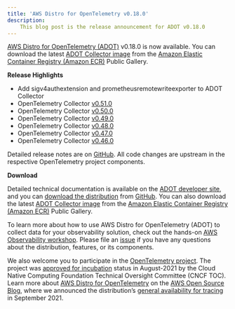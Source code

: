 ```yaml
---
title: 'AWS Distro for OpenTelemetry v0.18.0'
description:
    This blog post is the release announcement for ADOT v0.18.0
---
```



<SectionSeparator />

[AWS Distro for OpenTelemetry (ADOT)](https://aws-otel.github.io/) v0.18.0 is now available. 
You can download the latest [ADOT Collector image](https://gallery.ecr.aws/aws-observability/aws-otel-collector) from the 
[Amazon Elastic Container Registry (Amazon ECR)](https://aws.amazon.com/ecr/) Public Gallery.

<SectionSeparator />

**Release Highlights**

* Add sigv4authextension and prometheusremotewriteexporter to ADOT Collector
* OpenTelemetry Collector [v0.51.0](https://github.com/open-telemetry/opentelemetry-collector/releases/tag/v0.51.0)
* OpenTelemetry Collector [v0.50.0](https://github.com/open-telemetry/opentelemetry-collector/releases/tag/v0.50.0)
* OpenTelemetry Collector [v0.49.0](https://github.com/open-telemetry/opentelemetry-collector/releases/tag/v0.49.0)
* OpenTelemetry Collector [v0.48.0](https://github.com/open-telemetry/opentelemetry-collector/releases/tag/v0.48.0)
* OpenTelemetry Collector [v0.47.0](https://github.com/open-telemetry/opentelemetry-collector/releases/tag/v0.47.0)
* OpenTelemetry Collector [v0.46.0](https://github.com/open-telemetry/opentelemetry-collector/releases/tag/v0.46.0)

Detailed release notes are on [GitHub](https://github.com/aws-observability/aws-otel-collector/releases). 
All code changes are upstream in the respective OpenTelemetry project components.

**Download**

Detailed technical documentation is available on the [ADOT developer site](https://aws-otel.github.io/), 
and you can [download the distribution](https://aws-otel.github.io/download) from 
[GitHub](https://github.com/aws-observability/aws-otel-collector/releases/tag/v0.18.0). 
You can also download the latest [ADOT Collector image](https://gallery.ecr.aws/aws-observability/aws-otel-collector) 
from the [Amazon Elastic Container Registry (Amazon ECR)](https://aws.amazon.com/ecr/) Public Gallery.

To learn more about how to use AWS Distro for OpenTelemetry (ADOT) to collect data for your observability solution, 
check out the hands-on [AWS Observability workshop](https://observability.workshop.aws/en/adot.html). 
Please file an [issue](https://github.com/aws-observability/aws-otel-community/issues) if you have any 
questions about the distribution, features, or its components.

We also welcome you to participate in the [OpenTelemetry project](https://github.com/open-telemetry). 
The project was [approved for incubation](https://www.cncf.io/blog/2021/08/26/opentelemetry-becomes-a-cncf-incubating-project/) status 
in August-2021 by the Cloud Native Computing Foundation Technical Oversight Committee (CNCF TOC). Learn more about
[AWS Distro for OpenTelemetry](https://aws.amazon.com/blogs/opensource/category/management-tools/aws-distro-for-opentelemetry/) on the 
[AWS Open Source Blog](https://aws.amazon.com/blogs/opensource/category/management-tools/aws-distro-for-opentelemetry/), where we announced 
the distribution’s [general availability for tracing](https://aws.amazon.com/blogs/opensource/aws-distro-for-opentelemetry-is-now-ga-for-tracing/) in September 2021.
